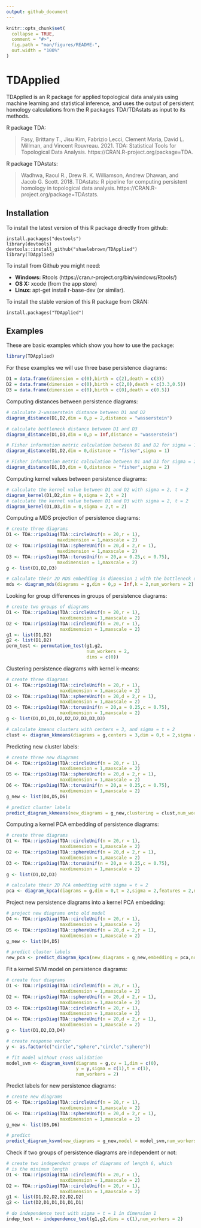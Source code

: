 ```yaml
---
output: github_document
---
```


<!-- README.md is generated from README.Rmd. Please edit that file -->

```r
knitr::opts_chunk$set(
  collapse = TRUE,
  comment = "#>",
  fig.path = "man/figures/README-",
  out.width = "100%"
)
```

# TDApplied

<!-- badges: start -->
<!-- badges: end -->

TDApplied is an R package for applied topological data analysis using machine learning and statistical inference, and uses the output of persistent homology calculations from the R packages TDA/TDAstats as input to its methods.

R package TDA:

> Fasy, Brittany T., Jisu Kim, Fabrizio Lecci, Clement Maria, David L. Millman, and Vincent Rouvreau. 2021. TDA: Statistical Tools for Topological Data Analysis. https://CRAN.R-project.org/package=TDA.

R package TDAstats:

> Wadhwa, Raoul R., Drew R. K. Williamson, Andrew Dhawan, and Jacob G. Scott. 2018. TDAstats: R pipeline for computing persistent homology in topological data analysis. https://CRAN.R-project.org/package=TDAstats.

## Installation

To install the latest version of this R package directly from github:

    install.packages("devtools")
    library(devtools)
    devtools::install_github("shaelebrown/TDApplied")
    library(TDApplied)

To install from Github you might need: 

- **Windows:** Rtools (https://cran.r-project.org/bin/windows/Rtools/)
- **OS X:** xcode (from the app store)
- **Linux:** apt-get install r-base-dev (or similar).

To install the stable version of this R package from CRAN:

    install.packages("TDApplied")

## Examples

These are basic examples which show you how to use the package:

```r
library(TDApplied)
```

For these examples we will use three base persistence diagrams:

```r
D1 = data.frame(dimension = c(0),birth = c(2),death = c(3))
D2 = data.frame(dimension = c(0),birth = c(2,0),death = c(3.3,0.5))
D3 = data.frame(dimension = c(0),birth = c(0),death = c(0.5))
```

Computing distances between persistence diagrams:

```r
# calculate 2-wasserstein distance between D1 and D2
diagram_distance(D1,D2,dim = 0,p = 2,distance = "wasserstein")

# calculate bottleneck distance between D1 and D3
diagram_distance(D1,D3,dim = 0,p = Inf,distance = "wasserstein")

# Fisher information metric calculation between D1 and D2 for sigma = 1
diagram_distance(D1,D2,dim = 0,distance = "fisher",sigma = 1)

# Fisher information metric calculation between D1 and D3 for sigma = 2
diagram_distance(D1,D3,dim = 0,distance = "fisher",sigma = 2)
```

Computing kernel values between persistence diagrams:

```r
# calculate the kernel value between D1 and D2 with sigma = 2, t = 2
diagram_kernel(D1,D2,dim = 0,sigma = 2,t = 2)
# calculate the kernel value between D1 and D3 with sigma = 2, t = 2
diagram_kernel(D1,D3,dim = 0,sigma = 2,t = 2)
```

Computing a MDS projection of persistence diagrams:

```r
# create three diagrams
D1 <- TDA::ripsDiag(TDA::circleUnif(n = 20,r = 1),
                   maxdimension = 1,maxscale = 2)
D2 <- TDA::ripsDiag(TDA::sphereUnif(n = 20,d = 2,r = 1),
                   maxdimension = 1,maxscale = 2)
D3 <- TDA::ripsDiag(TDA::torusUnif(n = 20,a = 0.25,c = 0.75),
                   maxdimension = 1,maxscale = 2)
g <- list(D1,D2,D3)

# calculate their 2D MDS embedding in dimension 1 with the bottleneck distance
mds <- diagram_mds(diagrams = g,dim = 0,p = Inf,k = 2,num_workers = 2)
```

Looking for group differences in groups of persistence diagrams:

```r
# create two groups of diagrams
D1 <- TDA::ripsDiag(TDA::circleUnif(n = 20,r = 1),
                    maxdimension = 1,maxscale = 2)
D2 <- TDA::ripsDiag(TDA::circleUnif(n = 20,r = 1),
                    maxdimension = 1,maxscale = 2)
g1 <- list(D1,D2)
g2 <- list(D1,D2)
perm_test <- permutation_test(g1,g2,
                              num_workers = 2,
                              dims = c(0))
```

Clustering persistence diagrams with kernel k-means:

```r
# create three diagrams
D1 <- TDA::ripsDiag(TDA::circleUnif(n = 20,r = 1),
                    maxdimension = 1,maxscale = 2)
D2 <- TDA::ripsDiag(TDA::sphereUnif(n = 20,d = 2,r = 1),
                    maxdimension = 1,maxscale = 2)
D3 <- TDA::ripsDiag(TDA::torusUnif(n = 20,a = 0.25,c = 0.75),
                    maxdimension = 1,maxscale = 2)
g <- list(D1,D1,D1,D2,D2,D2,D3,D3,D3)

# calculate kmeans clusters with centers = 3, and sigma = t = 2
clust <- diagram_kkmeans(diagrams = g,centers = 3,dim = 0,t = 2,sigma = 2,num_workers = 2)
```

Predicting new cluster labels:

```r
# create three new diagrams
D4 <- TDA::ripsDiag(TDA::circleUnif(n = 20,r = 1),
                    maxdimension = 1,maxscale = 2)
D5 <- TDA::ripsDiag(TDA::sphereUnif(n = 20,d = 2,r = 1),
                    maxdimension = 1,maxscale = 2)
D6 <- TDA::ripsDiag(TDA::torusUnif(n = 20,a = 0.25,c = 0.75),
                    maxdimension = 1,maxscale = 2)
g_new <- list(D4,D5,D6)

# predict cluster labels
predict_diagram_kkmeans(new_diagrams = g_new,clustering = clust,num_workers = 2)
```

Computing a kernel PCA embedding of persistence diagrams:

```r
# create three diagrams
D1 <- TDA::ripsDiag(TDA::circleUnif(n = 20,r = 1),
                    maxdimension = 1,maxscale = 2)
D2 <- TDA::ripsDiag(TDA::sphereUnif(n = 20,d = 2,r = 1),
                    maxdimension = 1,maxscale = 2)
D3 <- TDA::ripsDiag(TDA::torusUnif(n = 20,a = 0.25,c = 0.75),
                    maxdimension = 1,maxscale = 2)
g <- list(D1,D2,D3)

# calculate their 2D PCA embedding with sigma = t = 2
pca <- diagram_kpca(diagrams = g,dim = 0,t = 2,sigma = 2,features = 2,num_workers = 2)
```

Project new persistence diagrams into a kernel PCA embedding:

```r
# project new diagrams onto old model
D4 <- TDA::ripsDiag(TDA::circleUnif(n = 20,r = 1),
                    maxdimension = 1,maxscale = 2)
D5 <- TDA::ripsDiag(TDA::sphereUnif(n = 20,d = 2,r = 1),
                    maxdimension = 1,maxscale = 2)
g_new <- list(D4,D5)

# predict cluster labels
new_pca <- predict_diagram_kpca(new_diagrams = g_new,embedding = pca,num_workers = 2)
```

Fit a kernel SVM model on persistence diagrams:

```r
# create four diagrams
D1 <- TDA::ripsDiag(TDA::circleUnif(n = 20,r = 1),
                    maxdimension = 1,maxscale = 2)
D2 <- TDA::ripsDiag(TDA::sphereUnif(n = 20,d = 2,r = 1),
                    maxdimension = 1,maxscale = 2)
D3 <- TDA::ripsDiag(TDA::circleUnif(n = 20,r = 1),
                    maxdimension = 1,maxscale = 2)
D4 <- TDA::ripsDiag(TDA::sphereUnif(n = 20,d = 2,r = 1),
                    maxdimension = 1,maxscale = 2)
g <- list(D1,D2,D3,D4)

# create response vector
y <- as.factor(c("circle","sphere","circle","sphere"))

# fit model without cross validation
model_svm <- diagram_ksvm(diagrams = g,cv = 1,dim = c(0),
                          y = y,sigma = c(1),t = c(1),
                          num_workers = 2)
```

Predict labels for new persistence diagrams:

```r
# create new diagrams
D5 <- TDA::ripsDiag(TDA::circleUnif(n = 20,r = 1),
                    maxdimension = 1,maxscale = 2)
D6 <- TDA::ripsDiag(TDA::sphereUnif(n = 20,d = 2,r = 1),
                    maxdimension = 1,maxscale = 2)
g_new <- list(D5,D6)

# predict
predict_diagram_ksvm(new_diagrams = g_new,model = model_svm,num_workers = 2)
```

Check if two groups of persistence diagrams are independent or not:

```r
# create two independent groups of diagrams of length 6, which
# is the minimum length
D1 <- TDA::ripsDiag(TDA::circleUnif(n = 20,r = 1),
                    maxdimension = 1,maxscale = 2)
D2 <- TDA::ripsDiag(TDA::circleUnif(n = 20,r = 1),
                    maxdimension = 1,maxscale = 2)
g1 <- list(D1,D2,D2,D2,D2,D2)
g2 <- list(D2,D1,D1,D1,D1,D1)

# do independence test with sigma = t = 1 in dimension 1
indep_test <- independence_test(g1,g2,dims = c(1),num_workers = 2)
```
